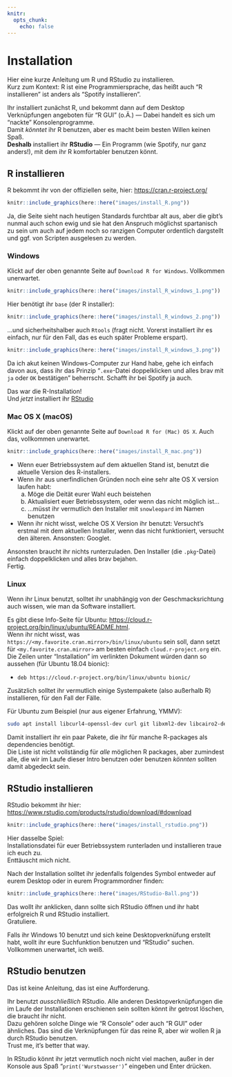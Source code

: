 ```yaml
---
knitr:
  opts_chunk:
    echo: false
---
```


# Installation

Hier eine kurze Anleitung um R und RStudio zu installieren.  
Kurz zum Kontext: R ist eine Programmiersprache, das heißt auch "R installieren" ist anders als "Spotify installieren".  

Ihr installiert zunächst R, und bekommt dann auf dem Desktop Verknüpfungen angeboten für "R GUI" (o.Ä.) — Dabei handelt es sich um "nackte" Konsolenprogramme.  
Damit *könntet* ihr R benutzen, aber es macht beim besten Willen keinen Spaß.  
**Deshalb** installiert ihr **RStudio** — Ein Programm (wie Spotify, nur ganz anders!), mit dem ihr R komfortabler benutzen könnt.

## R installieren

R bekommt ihr von der offiziellen seite, hier: <https://cran.r-project.org/>

```r
knitr::include_graphics(here::here("images/install_R.png"))
```

Ja, die Seite sieht nach heutigen Standards furchtbar alt aus, aber die gibt's nunmal auch schon ewig und sie hat den Anspruch möglichst spartanisch zu sein um auch auf jedem noch so ranzigen Computer ordentlich dargstellt und ggf. von Scripten ausgelesen zu werden. 

### Windows

Klickt auf der oben genannte Seite auf `Download R for Windows`. Vollkommen unerwartet.

```r
knitr::include_graphics(here::here("images/install_R_windows_1.png"))
```

Hier benötigt ihr `base` (der R installer):

```r
knitr::include_graphics(here::here("images/install_R_windows_2.png"))
```

…und sicherheitshalber auch `Rtools` (fragt nicht. Vorerst installiert ihr es einfach, nur für den Fall, das es euch später Probleme erspart).  

```r
knitr::include_graphics(here::here("images/install_R_windows_3.png"))
```

Da ich akut keinen Windows-Computer zur Hand habe, gehe ich einfach davon aus, dass ihr das Prinzip "`.exe`-Datei doppelklicken und alles brav mit `ja` oder `OK` bestätigen" beherrscht. Schafft ihr bei Spotify ja auch.   

Das war die R-Installation!  
Und _jetzt_ installiert ihr [RStudio](#rstudio-install)

### Mac OS X (macOS) {#mac}

Klickt auf der oben genannte Seite auf `Download R for (Mac) OS X`. Auch das, vollkommen unerwartet.

```r
knitr::include_graphics(here::here("images/install_R_mac.png"))
```

- Wenn euer Betriebssystem auf dem aktuellen Stand ist, benutzt die aktuelle Version des R-installers.  
- Wenn ihr aus unerfindlichen Gründen noch eine sehr alte OS X version laufen habt:
    a) Möge die Deität eurer Wahl euch beistehen
    b) Aktualisiert euer Betriebssystem, oder wenn das nicht möglich ist...
    c) ...müsst ihr vermutlich den Installer mit `snowleopard` im Namen  benutzen 
- Wenn ihr nicht wisst, welche OS X Version ihr benutzt: Versucht's erstmal mit dem aktuellen Installer, wenn das nicht funktioniert, versucht den älteren. Ansonsten: Googlet.

Ansonsten braucht ihr nichts runterzuladen. Den Installer (die `.pkg`-Datei) einfach doppelklicken und alles brav bejahen.  
Fertig.

### Linux

Wenn ihr Linux benutzt, solltet ihr unabhängig von der Geschmacksrichtung auch wissen, wie man da Software installiert.  

Es gibt diese Info-Seite für Ubuntu: <https://cloud.r-project.org/bin/linux/ubuntu/README.html>.  
Wenn ihr nicht wisst, was `https://<my.favorite.cran.mirror>/bin/linux/ubuntu` sein soll, dann setzt für `<my.favorite.cran.mirror>` am besten einfach `cloud.r-project.org` ein. Die Zeilen unter "Installation" im verlinkten Dokument würden dann so aussehen (für Ubuntu 18.04 bionic):

- `deb https://cloud.r-project.org/bin/linux/ubuntu bionic/`

Zusätzlich solltet ihr vermutlich einige Systempakete (also außerhalb R) installieren, für den Fall der Fälle.

Für Ubuntu zum Beispiel (nur aus eigener Erfahrung, YMMV): 

```bash
sudo apt install libcurl4-openssl-dev curl git libxml2-dev libcairo2-dev
```

Damit installiert ihr ein paar Pakete, die ihr für manche R-packages als dependencies benötigt.  
Die Liste ist nicht vollständig für _alle_ möglichen R packages, aber zumindest alle, die wir im Laufe dieser Intro benutzen oder benutzen *könnten* sollten damit abgedeckt sein.

## RStudio installieren {#rstudio-install}

RStudio bekommt ihr hier: <https://www.rstudio.com/products/rstudio/download/#download>

```r
knitr::include_graphics(here::here("images/install_rstudio.png"))
```

Hier dasselbe Spiel:  
Installationsdatei für euer Betriebssystem runterladen und installieren traue ich euch zu.  
Enttäuscht mich nicht.

Nach der Installation solltet ihr jedenfalls folgendes Symbol entweder auf eurem Desktop oder in eurem Programmordner finden:

```r
knitr::include_graphics(here::here("images/RStudio-Ball.png"))
```

Das wollt ihr anklicken, dann sollte sich RStudio öffnen und ihr habt erfolgreich R und RStudio installiert.  
Gratuliere.

Falls ihr Windows 10 benutzt und sich keine Desktopverknüfung erstellt habt, wollt ihr eure Suchfunktion benutzen und "RStudio" suchen. Vollkommen unerwartet, ich weiß.  

## RStudio benutzen

Das ist keine Anleitung, das ist eine Aufforderung.  

Ihr benutzt *ausschließlich* RStudio. 
Alle anderen Desktopverknüpfungen die im Laufe der Installationen erschienen sein sollten könnt ihr getrost löschen, die braucht ihr nicht.  
Dazu gehören solche Dinge wie "R Console" oder auch "R GUI" oder ähnliches. Das sind die Verknüpfungen für das reine R, aber wir wollen R ja durch RStudio benutzen.  
Trust me, it's better that way.  

In RStudio könnt ihr jetzt vermutlich noch nicht viel machen, außer in der Konsole aus Spaß "`print('Wurstwasser')`" eingeben und Enter drücken.
